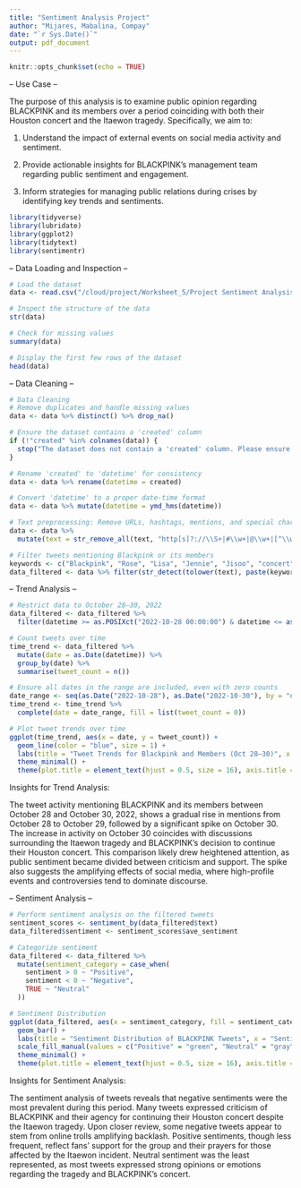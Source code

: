 ```yaml
---
title: "Sentiment Analysis Project"
author: "Mijares, Mabalina, Compay"
date: "`r Sys.Date()`"
output: pdf_document
---
```


```r
knitr::opts_chunk$set(echo = TRUE)
```

-- Use Case --

The purpose of this analysis is to examine public opinion regarding BLACKPINK and its members over a period coinciding with both their Houston concert and the Itaewon tragedy. Specifically, we aim to:

1. Understand the impact of external events on social media activity and sentiment.

2. Provide actionable insights for BLACKPINK's management team regarding public sentiment and engagement.

3. Inform strategies for managing public relations during crises by identifying key trends and sentiments.

```r
library(tidyverse)
library(lubridate)
library(ggplot2)
library(tidytext)
library(sentimentr)
```
-- Data Loading and Inspection --
```r
# Load the dataset
data <- read.csv("/cloud/project/Worksheet_5/Project Sentiment Analysis/tweetsDF.csv")

# Inspect the structure of the data
str(data)

# Check for missing values
summary(data)

# Display the first few rows of the dataset
head(data)
```
-- Data Cleaning --

```r
# Data Cleaning
# Remove duplicates and handle missing values
data <- data %>% distinct() %>% drop_na()

# Ensure the dataset contains a 'created' column
if (!"created" %in% colnames(data)) {
  stop("The dataset does not contain a 'created' column. Please ensure the dataset includes a timestamp column for analysis.")
}

# Rename 'created' to 'datetime' for consistency
data <- data %>% rename(datetime = created)

# Convert 'datetime' to a proper date-time format
data <- data %>% mutate(datetime = ymd_hms(datetime))

# Text preprocessing: Remove URLs, hashtags, mentions, and special characters
data <- data %>% 
  mutate(text = str_remove_all(text, "http[s]?://\\S+|#\\w+|@\\w+|[^\\w\\s]"))

# Filter tweets mentioning Blackpink or its members
keywords <- c("Blackpink", "Rose", "Lisa", "Jennie", "Jisoo", "concert")
data_filtered <- data %>% filter(str_detect(tolower(text), paste(keywords, collapse = "|")))
```

-- Trend Analysis --

```r
# Restrict data to October 28–30, 2022
data_filtered <- data_filtered %>% 
  filter(datetime >= as.POSIXct("2022-10-28 00:00:00") & datetime <= as.POSIXct("2022-10-30 23:59:59"))

# Count tweets over time
time_trend <- data_filtered %>% 
  mutate(date = as.Date(datetime)) %>% 
  group_by(date) %>% 
  summarise(tweet_count = n())

# Ensure all dates in the range are included, even with zero counts
date_range <- seq(as.Date("2022-10-28"), as.Date("2022-10-30"), by = "day")
time_trend <- time_trend %>% 
  complete(date = date_range, fill = list(tweet_count = 0))

# Plot tweet trends over time
ggplot(time_trend, aes(x = date, y = tweet_count)) + 
  geom_line(color = "blue", size = 1) + 
  labs(title = "Tweet Trends for Blackpink and Members (Oct 28–30)", x = "Date", y = "Number of Tweets") + 
  theme_minimal() + 
  theme(plot.title = element_text(hjust = 0.5, size = 16), axis.title = element_text(size = 12))

```
Insights for Trend Analysis:

The tweet activity mentioning BLACKPINK and its members between October 28 and October 30, 2022, shows a gradual rise in mentions from October 28 to October 29, followed by a significant spike on October 30. The increase in activity on October 30 coincides with discussions surrounding the Itaewon tragedy and BLACKPINK's decision to continue their Houston concert. This comparison likely drew heightened attention, as public sentiment became divided between criticism and support. The spike also suggests the amplifying effects of social media, where high-profile events and controversies tend to dominate discourse.

-- Sentiment Analysis --

```r
# Perform sentiment analysis on the filtered tweets
sentiment_scores <- sentiment_by(data_filtered$text)
data_filtered$sentiment <- sentiment_scores$ave_sentiment

# Categorize sentiment
data_filtered <- data_filtered %>% 
  mutate(sentiment_category = case_when(
    sentiment > 0 ~ "Positive",
    sentiment < 0 ~ "Negative",
    TRUE ~ "Neutral"
  ))

# Sentiment Distribution
ggplot(data_filtered, aes(x = sentiment_category, fill = sentiment_category)) + 
  geom_bar() + 
  labs(title = "Sentiment Distribution of BLACKPINK Tweets", x = "Sentiment", y = "Count") + 
  scale_fill_manual(values = c("Positive" = "green", "Neutral" = "gray", "Negative" = "red")) + 
  theme_minimal() + 
  theme(plot.title = element_text(hjust = 0.5, size = 16), axis.title = element_text(size = 12))


```
Insights for Sentiment Analysis:

The sentiment analysis of tweets reveals that negative sentiments were the most prevalent during this period. Many tweets expressed criticism of BLACKPINK and their agency for continuing their Houston concert despite the Itaewon tragedy. Upon closer review, some negative tweets appear to stem from online trolls amplifying backlash. Positive sentiments, though less frequent, reflect fans’ support for the group and their prayers for those affected by the Itaewon incident. Neutral sentiment was the least represented, as most tweets expressed strong opinions or emotions regarding the tragedy and BLACKPINK's concert.

